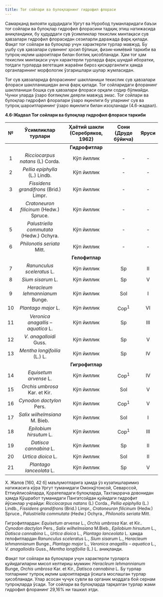 ```yaml
---
title: Тоғ сойлари ва булоқларнинг гидрофил флораси
---
```


Самарқанд вилояти ҳудудидаги Ургут ва Нуробод туманларидаги баъзи
тоғ сойлари ва булоқлар гидрофил флорасини тадқиқ этиш натижасида
аниқландики, бу ҳудуддаги сув ўсимликлар текислик минтақаси сув
ҳавзалари гидрофил флорасидан сезиларли даражада фарқ қилади. Фақат тоғ
сойлари ва булоқлар учун характерли турлар мавжуд. Бу ушбу сув ҳавзалари
сувининг ҳосил бўлиши, физик-кимёвий таркиби ва тупроқ-иқлим
шароитлари билан боғлиқ ҳисобланади. Ҳам тоғ ҳам текислик минтақаси
учун характерли турларда фарқ шундай иборатки, тоғдаги турларда
вегетация жараёни бироз қисқарганлиги ҳамда органларининг морфологик
ўзгаришлари шулар жумласидан.

Тоғ сув ҳавзаларида флорасининг шаклланиши текислик сув ҳавзалари
флораси шаклланишидан анча фарқ қилади. Тоғ сойларидаги флоранинг
шаклланиши бошқа сув ҳавзалари флораси орқали содир бўлмайди. Чунки
уларда ўзаро боғлиқлик деярли мавжуд эмас. Тоғ сойлари ва булоқлар
гидрофил флоралари ўзаро яқинлиги бу уларнинг сув ва тупроқ
шароитларининг ўзаро яқинлиги билан изоҳланади (4.6-жадвал).

**4.6-Жадвал Тоғ сойлари ва булоқлар гидрофил флораси таркиби**

| № | **Ўсимликлар турлари** | **Ҳаётий шакли (Серебряков, 1962)** | **Сони (Друде бўйича)** | **Яруси** |
|:--:|:-----------------------:|:-------------------------------------:|:------------------------:|:-----------:|
||| **Гидрофитлар** |||
| 1 | *Ricciocarpus natans*  (L) Corda.  | Кўп йиллик | - | - |
| 2 | *Pellia epiphylla* (L.) Lindb.  | Кўп йиллик | - | - |
| 3 | *Fissidens grandifrons* (Brid.) Limpr.  | Кўп йиллик | - | - |
| 4 | *Cratoneuron filicinum* (Hedw.) Spruce.  | Кўп йиллик | - | - |
| 5 | *Palustriella commutatа* (Hedw.) Ochyra.  | Кўп йиллик | - | - |
| 6 | *Philonotis seriata* Mitt.  | Кўп йиллик | - | - |
||| **Гелофитлар** |||
| 7 | *Ranunculus sceleratus* L.  | Кўп йиллик | Sp | II |
| 8 | *Sium sisarum* L.  | Кўп йиллик | Sp | V |
| 9 | *Heracleum lehmannianum* Bunge.  | Кўп йиллик | Sol | I |
| 10 | *Plantago major* L.  | Кўп йиллик | Cop<sup>1</sup> | VI |
| 11 | *Veronica anagallis – aquatica*  L.  | Кўп йиллик | Sp | III |
| 12 | *V. anagalloidi* Guss.  | Кўп йиллик | Sp | V |
| 13 | *Mentha longifoilia* (L.) L.  | Кўп йиллик | Sp | IV |
||| **Гигрофитлар** |||
| 14 | *Equisetum arvense* L.  | Кўп йиллик | Cop<sup>1</sup> | IV |
| 15 | *Orchis umbrosa* Kar. et Kir.  | Кўп йиллик | Sol | V |
| 16 | *Cynodon dactylon* Pers.  | Кўп йиллик | Cop<sup>1</sup> | V |
| 17 | *Salix wilhelmsiana* M. Bieb.  | Кўп йиллик | Sol | I |
| 18 | *Epilobium hirsutum* L.  | Кўп йиллик | Cop<sup>1</sup> | III |
| 19 | *Datisca cannabina* L.  | Кўп йиллик | Sp | II |
| 20 | *Urtica dioica* L.  | Кўп йиллик | Sol | II |
| 21 | *Plantago lanceolata* L.  | Кўп йиллик | Sp | V |

Х. Жалов [160, 42 б] маълумотларига ҳамда ўз кузатишларимиз
натижасига кўра Ургут туманидаги Омонқўтонсой, Севарссой,
Еттиуйлисойларда, Қоратепадаги булоқларда, Тахтақорача довонидан ҳамда
Қўшработ туманидаги Пангатсойдан қуйидаги гидрофит йўсинлар учрайди:
*Ricciocarpus natans* (L) Corda., *Pellia epiphylla* (L.) Lindb., *Fissidens
grandifrons* (Brid.) Limpr., *Cratoneuron filicinum* (Hedw.) Spruce., *Palustriella
commutatа* (Hedw.) Ochyra., *Philonotis seriata* Mitt.

Гигрофитлардан: *Equisetum arvense* L., *Orchis umbrosa* Kar. et Kir..
*Cynodon dactylon* Pers., *Salix wilhelmsiana* M.Bieb., *Epilobium hirsutum* L.,
*Datisca cannabina* L., *Urtica dioica* L., *Plantago lanceolata* L. ҳамда
гелофитлардан *Ranunculus sceleratus* L., *Sium sisarum* L., *Heracleum
lehmannianum* Bunge., *Plantago major* L., *Veronica anagallis – aquatica* L., *V.
anagalloidis* Guss., *Mentha longifoilia* (L.) L. аниқланди.

Фақат тоғ сойлари ва булоқлари учун характерли турларга
қуйидагиларни мисол келтириш мумкин: *Heracleum lehmannianum* Bunge,
*Orchis umbrosa* Kar. et Kir., *Datisca cannabina* L. Бу турлар тоғларнинг тупроқ
иқлим шароитларида ўсишга мослашган турлар ҳисобланади. Улар асосан
чучук сувли ва органик моддага бой сернам тупроқларда ўсади. Тоғ сойлари
ва булоқларда тарқалган турлар жами гидрофил флоранинг 29,16% ни
ташкил этди.